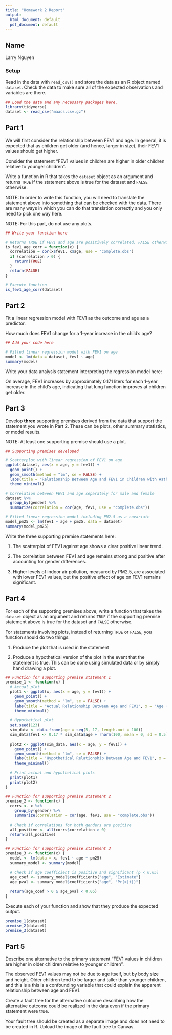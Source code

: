 ```yaml
---
title: "Homework 2 Report"
output:
  html_document: default
  pdf_document: default
---
```


## Name

Larry Nguyen

### Setup

Read in the data with `read_csv()` and store the data as an R object named `dataset`. Check the data to make sure all of the expected observations and variables are there.


```r
## Load the data and any necessary packages here.
library(tidyverse)
dataset <- read_csv("maacs.csv.gz")
```

## Part 1

We will first consider the relationship between FEV1 and age. In general, it is expected that as children get older (and hence, larger in size), their FEV1 values should get higher. 

Consider the statement "FEV1 values in children are higher in older children relative to younger children". 

Write a function in R that takes the `dataset` object as an argument and returns `TRUE` if the statement above is true for the dataset and `FALSE` otherwise. 

NOTE: In order to write this function, you will need to translate the statement above into something that can be checked with the data. There are many ways in which you can do that translation correctly and you only need to pick one way here. 

NOTE: For this part, do not use any plots.

```r
## Write your function here

# Returns TRUE if FEV1 and age are positively correlated, FALSE otherwise
is_fev1_age_corr = function(x) {
  correlation = cor(x$fev1, x$age, use = "complete.obs")
  if (correlation > 0) {
    return(TRUE)
  }
  return(FALSE)
}

# Execute function
is_fev1_age_corr(dataset)
```

## Part 2

Fit a linear regression model with FEV1 as the outcome and age as a predictor.

How much does FEV1 change for a 1-year increase in the child's age? 

```r
## Add your code here

# Fitted linear regression model with FEV1 on age
model <- lm(data = dataset, fev1 ~ age)
summary(model)
```


Write your data analysis statement interpreting the regression model here:

On average, FEV1 increases by approximately 0.171 liters for each 1-year increase in the child's age, indicating that lung function improves at children get older.

## Part 3

Develop **three** supporting premises derived from the data that support the statement you wrote in Part 2. These can be plots, other summary statistics, or model results.

NOTE: At least one supporting premise should use a plot.

```r
## Supporting premises developed

# Scatterplot with linear regression of FEV1 on age
ggplot(dataset, aes(x = age, y = fev1)) +
  geom_point() +
  geom_smooth(method = "lm", se = FALSE) +
  labs(title = "Relationship Between Age and FEV1 in Children with Asthma", x = "Age (years)", y = "FEV1 (liters)") +
  theme_minimal()

# Correlation between FEV1 and age separately for male and female
dataset %>%
  group_by(gender) %>%
  summarize(correlation = cor(age, fev1, use = "complete.obs"))

# Fitted linear regression model including PM2.5 as a covariate
model_pm25 <- lm(fev1 ~ age + pm25, data = dataset)
summary(model_pm25)
```


Write the three supporting premise statements here:

1. The scatterplot of FEV1 against age shows a clear positive linear trend.

2. The correlation between FEV1 and age remains strong and positive after accounting for gender differences.

3. Higher levels of indoor air pollution, measured by PM2.5, are associated with lower FEV1 values, but the positive effect of age on FEV1 remains significant.

## Part 4

For each of the supporting premises above, write a function that takes the `dataset` object as an argument and returns `TRUE` if the supporting premise statement above is true for the dataset and `FALSE` otherwise. 

For statements involving plots, instead of returning `TRUE` or `FALSE`, you function should do two things:

1. Produce the plot that is used in the statement

2. Produce a hypothetical version of the plot in the event that the statement is true. This can be done using simulated data or by simply hand drawing a plot.


```r
## Function for supporting premise statement 1
premise_1 <- function(x) {
  # Actual plot
  plot1 <- ggplot(x, aes(x = age, y = fev1)) +
    geom_point() +
    geom_smooth(method = "lm", se = FALSE) +
    labs(title = "Actual Relationship Between Age and FEV1", x = "Age (years)", y = "FEV1 (liters)") +
    theme_minimal()
  
  # Hypothetical plot
  set.seed(123)
  sim_data <- data.frame(age = seq(5, 17, length.out = 100))
  sim_data$fev1 <- 0.17 * sim_data$age + rnorm(100, mean = 0, sd = 0.5)
  
  plot2 <- ggplot(sim_data, aes(x = age, y = fev1)) +
    geom_point() +
    geom_smooth(method = "lm", se = FALSE) +
    labs(title = "Hypothetical Relationship Between Age and FEV1", x = "Age (years)", y = "FEV1 (liters)") +
    theme_minimal()
  
  # Print actual and hypothetical plots
  print(plot1)
  print(plot2)
}
```


```r
## Function for supporting premise statement 2
premise_2 <- function(x) {
  corrs <- x %>%
    group_by(gender) %>%
    summarize(correlation = cor(age, fev1, use = "complete.obs"))
  
  # Check if correlations for both genders are positive
  all_positive <- all(corrs$correlation > 0)
  return(all_positive)
}
```


```r
## Function for supporting premise statement 3
premise_3 <- function(x) {
  model <- lm(data = x, fev1 ~ age + pm25)
  summary_model <- summary(model)
  
  # Check if age coefficient is positive and significant (p < 0.05)
  age_coef <- summary_model$coefficients["age", "Estimate"]
  age_pval <- summary_model$coefficients["age", "Pr(>|t|)"]
  
  return(age_coef > 0 & age_pval < 0.05)
}
```

Execute each of your function and show that they produce the expected output.

```r
premise_1(dataset)
premise_2(dataset)
premise_3(dataset)
```

## Part 5

Describe one alternative to the primary statement "FEV1 values in children are higher in older children relative to younger children". 

The observed FEV1 values may not be due to age itself, but by body size and height. Older children tend to be larger and taller than younger children, and this is a this is a confounding variable that could explain the apparent relationship between age and FEV1.

Create a fault tree for the alternative outcome describing how the alternative outcome could be realized in the data even if the primary statement were true.

Your fault tree should be created as a separate image and does not need to be created in R. Upload the image of the fault tree to Canvas.


